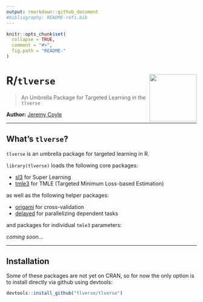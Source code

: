 ```yaml
---
output: rmarkdown::github_document
#bibliography: README-refs.bib
---
```


<!-- README.md is generated from README.Rmd. Please edit that file -->

```r
knitr::opts_chunk$set(
  collapse = TRUE,
  comment = "#>",
  fig.path = "README-"
)
```

# R/`tlverse` <img src="./hex/tlverse_sticker.png" align="right" width='125'/>

> An Umbrella Package for Targeted Learning in the `tlverse`

__Author:__ [Jeremy Coyle](https:://github.com/jeremyrcoyle)

---

## What's `tlverse`?

`tlverse` is an umbrella package for targeted learning in R.

`library(tlverse)` loads the following core packages:

* [sl3](https://sl3.tlverse.org) for Super Learning
* [tmle3](https://tmle3.tlverse.org) for TMLE (Targeted Minimum Loss-based Estimation)

as well as the following helper packages:

* [origami](https://origami.tlverse.org) for cross-validation
* [delayed](https://delayed.tlverse.org) for parallelizing dependent tasks

and packages for individual `tmle3` parameters:

_coming soon..._

---

## Installation

Some of these packages are not yet on CRAN, so for now the only option is to
install directly via github using devtools:

```r
devtools::install_github("tlverse/tlverse")
```

